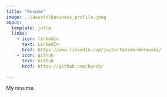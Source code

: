 ```yaml
---
title: "Resume"
image: ..\assets\business_profile.jpeg
about:
  template: jolla
  links:
    - icon: linkedin
      text: LinkedIn
      href: https://www.linkedin.com/in/bartoszmwroblewski/
    - icon: github
      text: Github
      href: https://github.com/bwrob/

---
```


My resume.